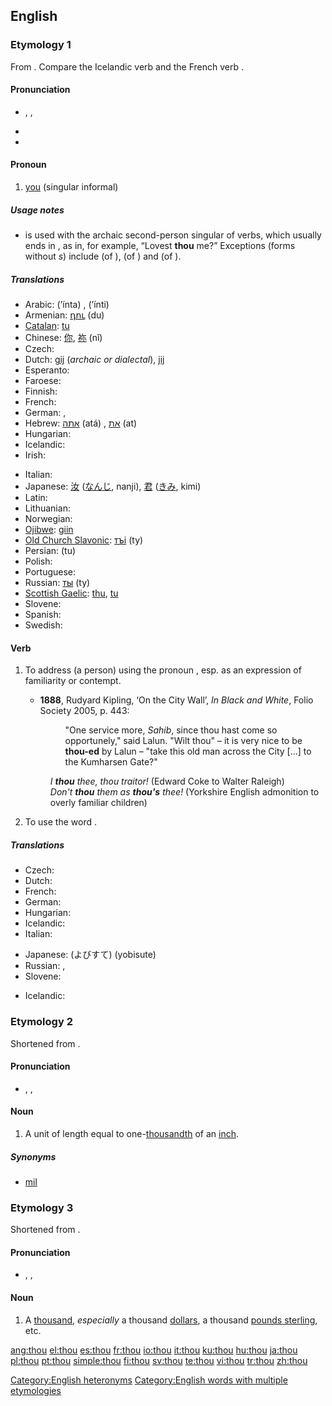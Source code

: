 {{wikipedia|dab=thou (disambiguation)|thou}}
==English==

{{rank|asked|soon|almost|217|thou|full|country|course}}

===Etymology 1===
From {{etyl|ang|en}} {{term|þu|þū|lang=ang}}. Compare the Icelandic verb {{term|þúa||to thou|lang=is}} and the French verb {{term|tutoyer||to thou|lang=fr}}.

====Pronunciation====
* {{enPR|''th''ou}}, {{IPA|/ðaʊ/}}, {{SAMPA|/DaU/}}
* {{audio|en-us-thou.ogg|Audio (US)}}
* {{rhymes|aʊ}}

====Pronoun====
{{wikipedia}}
{{infl|en|second person pronoun|second person singular nominative case||plural|[[ye]] '''''or''''' [[you]]|objective case|thee|reflexive|thyself|possessive determiner|[[thy]] ([[thine]] '''before a vowel''')|possessive pronoun|thine}}

# {{context|archaic|or|dialectal}} [[you]] (singular informal)

=====Usage notes=====
* {{term|thou|Thou}} is used with the archaic second-person singular of verbs, which usually ends in {{term|-est}}, as in, for example, “Lovest '''thou''' me?” Exceptions (forms without ''s'') include {{term|art#Verb|art}} (of {{term|be}}), {{term|shalt}} (of {{term|shall}}) and {{term|wilt}} (of {{term|will#Verb|will}}).

=====Translations=====
{{trans-top|singular informal form of "you"}}
* Arabic: {{Arab|[[أنت]]}} (’ínta) {{m}}, {{Arab|[[أنت]]}} (’ínti) {{f}}
* Armenian: [[դու]] (du)
* [[Catalan]]: [[tu#Catalan|tu]]
* Chinese: [[你]], [[祢]] (nǐ)
* Czech: {{t+|cs|ty}}
* Dutch: [[gij]] (''archaic or dialectal''), [[jij]]
* Esperanto: {{t|eo|ci}}
* Faroese: {{t-|fo|tú|xs=Faroese}}
* Finnish: {{t+|fi|sinä}}
* French: {{t+|fr|tu|m|f}}
* German: {{t+|de|du}}, {{t-|de|Du}}
* Hebrew: [[אתה]] (atá) {{m}}, [[את]] (at) {{f}}
* Hungarian: {{t+|hu|te}}
* Icelandic: {{t+|is|þú}}
* Irish: {{t-|ga|tú|xs=Irish}}
{{trans-mid}}
* Italian: {{t+|it|tu}}
* Japanese: [[汝]] ([[なんじ]], nanji), [[君]] ([[きみ]], kimi)
* Latin: {{t+|la|tu}}
* Lithuanian: {{t+|lt|tu|xs=Lithuanian}}
* Norwegian: {{t+|no|du}}
* [[Ojibwe]]: [[giin]]
* [[Old Church Slavonic]]: [[тъі]] (ty)
* Persian: {{fa-Arab|[[تو]]}} (tu)
* Polish: {{t+|pl|ty}}
* Portuguese: {{t+|pt|tu}}
* Russian: [[ты]] (ty)
* [[Scottish Gaelic]]: [[thu]], [[tu#Scottish Gaelic|tu]]
* Slovene: {{t+|sl|ti}}
* Spanish: {{t+|es|tú|m|f}}
* Swedish: {{t+|sv|du}}
{{trans-bottom}}

====Verb====
{{en-verb}}

# {{transitive}} To address (a person) using the pronoun {{term|thou}}, esp. as an expression of familiarity or contempt.
#* '''1888''', Rudyard Kipling, ‘On the City Wall’, ''In Black and White'', Folio Society 2005, p. 443:
#*: "One service more, ''Sahib'', since thou hast come so opportunely," said Lalun.  "Wilt thou" – it is very nice to be '''thou-ed''' by Lalun – "take this old man across the City [...] to the Kumharsen Gate?"
#: ''I '''thou''' thee, thou traitor!'' (Edward Coke to Walter Raleigh)
#: ''Don't '''thou''' them as '''thou's''' thee!'' (Yorkshire English admonition to overly familiar children)
# {{intransitive}} To use the word {{term|thou}}.

=====Translations=====
{{trans-top|to address someone using the pronoun ''thou''}}
* Czech: {{t-|cs|tykat}}
* Dutch: {{t-|nl|jij en jou zeggen}}
* French: {{t-|fr|tutoyer}}
* German: {{t-|de|duzen}}
* Hungarian: {{t-|hu|tegez}}
* Icelandic: {{t-|is|þúa}}
* Italian: {{t-|it|dar del tu a}}
{{trans-mid}}
* Japanese: {{t-|ja|呼び捨て}} (よびすて) (yobisute)
* Russian: {{t|ru|тыкать|tr=týkat’}}, {{t|ru|тыкнуть|tr=týknut’}}
* Slovene: {{t-|sl|tikati}}
{{trans-bottom}}
{{trans-top|to use the word ''thou''}}
* Icelandic: {{t-|is|þúa}}
{{trans-mid}}
{{trans-bottom}}

===Etymology 2===
Shortened from {{term|thousandth}}.

====Pronunciation====
* {{enPR|thou}}, {{IPA|/θaʊ/}}, {{SAMPA|/TaU/}}
*: {{rhymes|aʊ}}

====Noun====
{{en-noun}}

# {{UK}} A unit of length equal to one-[[thousandth]] of an [[inch]].

=====Synonyms=====
* [[mil]] {{qualifier|US}}

===Etymology 3===
Shortened from {{term|thousand}}.

====Pronunciation====
* {{enPR|thou}}, {{IPA|/θaʊ/}}, {{SAMPA|/TaU/}}
*: {{rhymes|aʊ}}

====Noun====
{{en-noun|pl=thou}}

# {{slang}} A [[thousand]], ''especially'' a thousand [[dollar]]s, a thousand [[pound sterling|pounds sterling]], etc.

[[Category:English heteronyms]]
[[Category:English words with multiple etymologies]]

[[ang:thou]]
[[el:thou]]
[[es:thou]]
[[fr:thou]]
[[io:thou]]
[[it:thou]]
[[ku:thou]]
[[hu:thou]]
[[ja:thou]]
[[pl:thou]]
[[pt:thou]]
[[simple:thou]]
[[fi:thou]]
[[sv:thou]]
[[te:thou]]
[[vi:thou]]
[[tr:thou]]
[[zh:thou]]